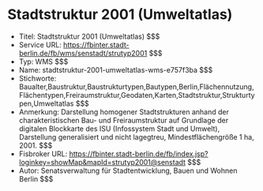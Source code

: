 # Stadtstruktur 2001 (Umweltatlas)
- Titel: Stadtstruktur 2001 (Umweltatlas) $$$
- Service URL: https://fbinter.stadt-berlin.de/fb/wms/senstadt/strutyp2001 $$$
- Typ: WMS $$$
- Name: stadtstruktur-2001-umweltatlas-wms-e757f3ba $$$
- Stichworte: Baualter,Baustruktur,Baustrukturtypen,Bautypen,Berlin,Flächennutzung,Flächentypen,Freiraumstruktur,Geodaten,Karten,Stadtstruktur,Strukturtypen,Umweltatlas $$$
- Anmerkung: Darstellung homogener Stadtstrukturen anhand der charakteristischen Bau- und Freiraumstruktur auf Grundlage der digitalen Blockkarte des ISU (Infossystem Stadt und Umwelt), Darstellung generalisiert und nicht lagegtreu, Mindestflächengröße 1 ha, 2001. $$$
- Fisbroker URL: https://fbinter.stadt-berlin.de/fb/index.jsp?loginkey=showMap&mapId=strutyp2001@senstadt $$$
- Autor: Senatsverwaltung für Stadtentwicklung, Bauen und Wohnen Berlin $$$
